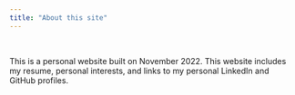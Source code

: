 ```yaml
---
title: "About this site"
---
```


<br>

This is a personal website built on November 2022. This website includes my resume, personal interests, and links to my personal LinkedIn and GitHub profiles.